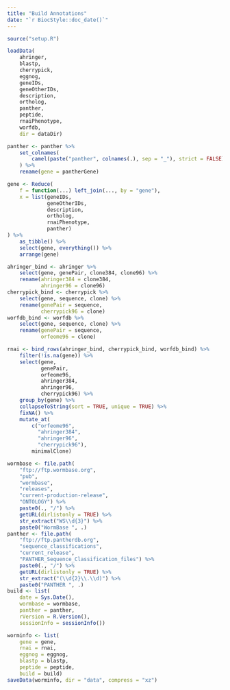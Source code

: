 ```yaml
---
title: "Build Annotations"
date: "`r BiocStyle::doc_date()`"
---
```


```r
source("setup.R")
```

```r
loadData(
    ahringer,
    blastp,
    cherrypick,
    eggnog,
    geneIDs,
    geneOtherIDs,
    description,
    ortholog,
    panther,
    peptide,
    rnaiPhenotype,
    worfdb,
    dir = dataDir)
```

```r
panther <- panther %>%
    set_colnames(
        camel(paste("panther", colnames(.), sep = "_"), strict = FALSE)
    ) %>%
    rename(gene = pantherGene)
```

```r
gene <- Reduce(
    f = function(...) left_join(..., by = "gene"),
    x = list(geneIDs,
             geneOtherIDs,
             description,
             ortholog,
             rnaiPhenotype,
             panther)
) %>%
    as_tibble() %>%
    select(gene, everything()) %>%
    arrange(gene)
```

```r
ahringer_bind <- ahringer %>%
    select(gene, genePair, clone384, clone96) %>%
    rename(ahringer384 = clone384,
           ahringer96 = clone96)
cherrypick_bind <- cherrypick %>%
    select(gene, sequence, clone) %>%
    rename(genePair = sequence,
           cherrypick96 = clone)
worfdb_bind <- worfdb %>%
    select(gene, sequence, clone) %>%
    rename(genePair = sequence,
           orfeome96 = clone)

rnai <- bind_rows(ahringer_bind, cherrypick_bind, worfdb_bind) %>%
    filter(!is.na(gene)) %>%
    select(gene,
           genePair,
           orfeome96,
           ahringer384,
           ahringer96,
           cherrypick96) %>%
    group_by(gene) %>%
    collapseToString(sort = TRUE, unique = TRUE) %>%
    fixNA() %>%
    mutate_at(
        c("orfeome96",
          "ahringer384",
          "ahringer96",
          "cherrypick96"),
        minimalClone)
```

```r
wormbase <- file.path(
    "ftp://ftp.wormbase.org",
    "pub",
    "wormbase",
    "releases",
    "current-production-release",
    "ONTOLOGY") %>%
    paste0(., "/") %>%
    getURL(dirlistonly = TRUE) %>%
    str_extract("WS\\d{3}") %>%
    paste0("WormBase ", .)
panther <- file.path(
    "ftp://ftp.pantherdb.org",
    "sequence_classifications",
    "current_release",
    "PANTHER_Sequence_Classification_files") %>%
    paste0(., "/") %>%
    getURL(dirlistonly = TRUE) %>%
    str_extract("(\\d{2}\\.\\d)") %>%
    paste0("PANTHER ", .)
build <- list(
    date = Sys.Date(),
    wormbase = wormbase,
    panther = panther,
    rVersion = R.Version(),
    sessionInfo = sessionInfo())
```

```r
worminfo <- list(
    gene = gene,
    rnai = rnai,
    eggnog = eggnog,
    blastp = blastp,
    peptide = peptide,
    build = build)
saveData(worminfo, dir = "data", compress = "xz")
```
